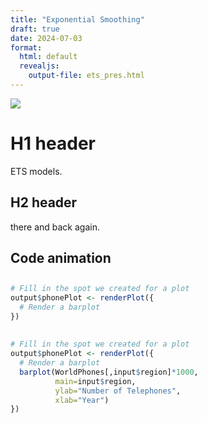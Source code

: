 ```yaml
---
title: "Exponential Smoothing"
draft: true
date: 2024-07-03
format: 
  html: default
  revealjs:
    output-file: ets_pres.html
---
```


![](../../images/under_construction.jpg)

# H1 header

ETS models.

## H2 header

there and back again.

## Code animation

## {auto-animate="true"}

```r
# Fill in the spot we created for a plot
output$phonePlot <- renderPlot({
  # Render a barplot
})
```

## {auto-animate=true}

```r
# Fill in the spot we created for a plot
output$phonePlot <- renderPlot({
  # Render a barplot
  barplot(WorldPhones[,input$region]*1000, 
          main=input$region,
          ylab="Number of Telephones",
          xlab="Year")
})
```